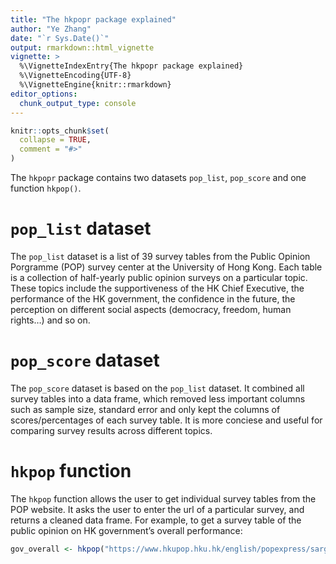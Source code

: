 ```yaml
---
title: "The hkpopr package explained"
author: "Ye Zhang"
date: "`r Sys.Date()`"
output: rmarkdown::html_vignette
vignette: >
  %\VignetteIndexEntry{The hkpopr package explained}
  %\VignetteEncoding{UTF-8}
  %\VignetteEngine{knitr::rmarkdown}
editor_options: 
  chunk_output_type: console
---
```


```r
knitr::opts_chunk$set(
  collapse = TRUE,
  comment = "#>"
)
```

The `hkpopr` package contains two datasets `pop_list`, `pop_score` and one function `hkpop()`.

# `pop_list` dataset

The `pop_list` dataset is a list of 39 survey tables from the Public Opinion Porgramme (POP) survey center at the University of Hong Kong. Each table is a collection of half-yearly public opinion surveys on a particular topic. These topics include the supportiveness of the HK Chief Executive, the performance of the HK government, the confidence in the future, the perception on different social aspects (democracy, freedom, human rights...) and so on.

# `pop_score` dataset

The `pop_score` dataset is based on the `pop_list` dataset. It combined all survey tables into a data frame, which removed less important columns such as sample size, standard error and only kept the columns of scores/percentages of each survey table. It is more conciese and useful for comparing survey results across different topics.

# `hkpop` function

The `hkpop` function allows the user to get individual survey tables from the POP website. It asks the user to enter the url of a particular survey, and returns a cleaned data frame. For example, to get a survey table of the public opinion on HK government's overall performance:

```r
gov_overall <- hkpop("https://www.hkupop.hku.hk/english/popexpress/sargperf/sarg/halfyr/datatables.html")
```

